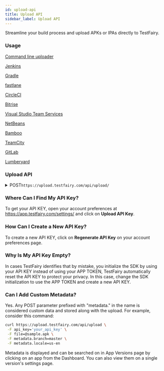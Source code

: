 ```yaml
---
id: upload-api
title: Upload API
sidebar_label: Upload API
---
```



Streamline your build process and upload APKs or IPAs directly to TestFairy.

### Usage

[Command line uploader](https://github.com/testfairy/command-line-uploader/blob/master/testfairy-uploader.sh)

[Jenkins](https://plugins.jenkins.io/TestFairy)

[Gradle](https://github.com/testfairy/testfairy-gradle-plugin)

[fastlane](https://docs.fastlane.tools/actions/testfairy/)

[CircleCI](https://circleci.com/docs/2.0/deploying-ios/#uploading-to-testfairy)

[Bitrise](https://www.bitrise.io/integrations/steps/testfairy-deploy)

[Visual Studio Team Services](/testfairy/ci-tools/vs-team)

[NetBeans](http://plugins.netbeans.org/plugin/52087/)

[Bamboo](/testfairy/ci-tools/bamboo)

[TeamCity](/testfairy/ci-tools/team-city)

[GitLab](/testfairy/ci-tools/gitlab)

[Lumberyard](/testfairy/platforms/lumberyard)

### Upload API

<details>
  <summary><span className="api post">POST</span><code>https://upload.testfairy.com/api/upload/</code></summary>

#### Parameters

<table id="table-api">
 <tbody>
 <tr>
 <td><code>api_key</code></td>
 <td><p><small>| REQUIRED |</small></p><p>Your API application key. See https://app.testfairy.com/settings for details.</p></td>
 </tr>
 </tbody>
 <tbody>
 <tr>
 <td><code>file</code></td>
 <td><p><small>| REQUIRED |</small></p><p>Android Package Kit (APK), Android App Bundle (AAB), iOS package App Store (IPA), or ZIP (MacOS) file data.</p></td>
 </tr>
 </tbody>
 <tbody>
 <tr>
 <td><code>symbols_file</code></td>
 <td><p><small>| OPTIONAL |</small></p><p>Symbols mapping file. For iOS, this is a path to the <strong>zipped</strong> symbols file. For Android, this is the path to the mappings.txt file</p></td>
 </tr>
 </tbody>
 <tbody>
 <tr>
 <td><code>groups</code></td>
 <td><p><small>| OPTIONAL |</small></p><p>Comma-separated list of tester groups that get permission to download this app.</p></td>
 </tr>
 </tbody>
 <tbody>
 <tr>
 <td><code>notify</code></td>
 <td><p><small>| OPTIONAL |</small></p><p>Send email to all users in 'groups'. It can be <code>on</code> or <code>off</code>. Default is <code>off</code>.</p></td>
 </tr>
 </tbody>
 <tbody>
 <tr>
 <td><code>release_notes</code></td>
 <td><p><small>| OPTIONAL |</small></p><p>Release notes for this upload. This text adds to emails and landing pages.</p></td>
 </tr>
 </tbody>
 <tbody>
 <tr>
 <td><code>auto_update</code></td>
 <td><p><small>| OPTIONAL |</small></p><p>Allows to upgrade all users to the current version. It can be <code>on</code> or <code>off</code>. Default is <code>off</code>.</p></td>
 </tr>
 </tbody>
 <tbody>
 <tr>
 <td><code>tags</code></td>
 <td><p><small>| OPTIONAL |</small></p><p>Set of comma-separated tags to be displayed and searched upon.</p></td>
 </tr>
 </tbody>
 <tbody>
 <tr>
 <td><code>folder_name</code></td>
 <td><p><small>| OPTIONAL |</small></p><p>Name of the dashboard folder that contains this app</p></td>
 </tr>
 </tbody>
 <tbody>
 <tr>
 <td><code>landing_page_mode</code></td>
 <td><p><small>| OPTIONAL |</small></p><p>Landing page mode. It can be <code>open</code> or <code>closed</code>. Default is <code>open</code>.</p></td>
 </tr>
 </tbody>
 <tbody>
 <tr>
 <td><code>upload_to_saucelabs</code></td>
 <td><p><small>| OPTIONAL |</small></p><p>Upload file directly to Sauce Labs. It can be <code>on</code> or <code>off</code>. Default is <code>off</code>.</p></td>
 </tr>
 </tbody>
 <tbody>
 <tr>
 <td><code>platform</code></td>
 <td><p><small>| OPTIONAL |</small></p><p>In case the app is not iOS or Android, which are detected automatically, use this to mark an app for specific desktop or console platforms. Values can be "Xbox", "PlayStation", "switch", "windows", "macos". This feature is not enabled by default. Contact support for more information.</p></td>
 </tr>
 </tbody>
</table>

<Tabs
groupId="params"
defaultValue="required"
values={[
{label: 'Required Params', value: 'required'},
{label: 'Optional Params', value: 'optional'},
]}>

<TabItem value="required">

```bash title="Sample Request with Required Params"
curl https://upload.testfairy.com/api/upload -F api_key='your_api_key' -F file=@sample.apk
```

</TabItem>

<TabItem value="optional">

```bash title="Sample Request with Optional Params"
curl https://upload.testfairy.com/api/upload \
 -F api_key='your_api_key' \
 -F file=@sample.apk \
 -F symbols_file=@sample_mapping.txt \
 -F groups='friends,beta' \
 -F notify='on' \
 -F release_notes='stabilitty fixes, improvement in ui' \
 -F tags='production, english
```

</TabItem>
</Tabs>

#### Responses

In the case of an error, TestFairy returns a JSON with `status` => `fail` and `code` with one of the values listed below. TestFairy supplies an additional human-readable error message to detail the cause of the specific error.

<table id="table-api">
 <tbody>
 <tr>
 <td><code>200</code></td>
 <td colSpan='2'>Success.</td>
 </tr>
 </tbody>
 <tbody>
 <tr>
 <td><code>1</code></td>
 <td colSpan='2'>Parameter 'xxx' is missing.</td>
 </tr>
 </tbody>
 <tbody>
 <tr>
 <td><code>5</code></td>
 <td colSpan='2'>Invalid API key.</td>
 </tr>
 </tbody>
 <tbody>
 <tr>
 <td><code>105</code></td>
 <td colSpan='2'>Invalid file.</td>
 </tr>
 </tbody>

</table>

```json title="Sample Response"
{
 "status": "ok",
 "app_name": "Jigsaw Puzzlers",
 "app_version": "0.9.5",
 "app_url": "https://app.testfairy.com/download/6CWKJCHD60PPVWYJHGM4AADJQYA4SDR0/filename.apk",
 "landing_page_url": "https://tsfr.io/3tajti",
}
```

</details>

### Where Can I Find My API Key?

To get your API KEY, open your account preferences at https://app.testfairy.com/settings/ and click on **Upload API Key**.

### How Can I Create a New API Key?

To create a new API KEY, click on **Regenerate API Key** on your account preferences page.

### Why Is My API Key Empty?

In cases TestFairy identifies that by mistake, you initialize the SDK by using your API KEY instead of using your APP TOKEN, TestFairy automatically reset the API KEY to protect your privacy. In this case, change the SDK initialization to use the APP TOKEN and create a new API KEY.

### Can I Add Custom Metadata?

Yes. Any POST parameter prefixed with "metadata." in the name is considered custom data and stored along with the upload. For example, consider this command:

```bash
curl https://upload.testfairy.com/api/upload \
 -F api_key='your_api_key' \
 -F file=@sample.apk \
 -F metadata.branch=master \
 -F metadata.locale=us-en
```

Metadata is displayed and can be searched on in App Versions page by clicking on an app from the Dashboard. You can also view them on a single version's settings page.
